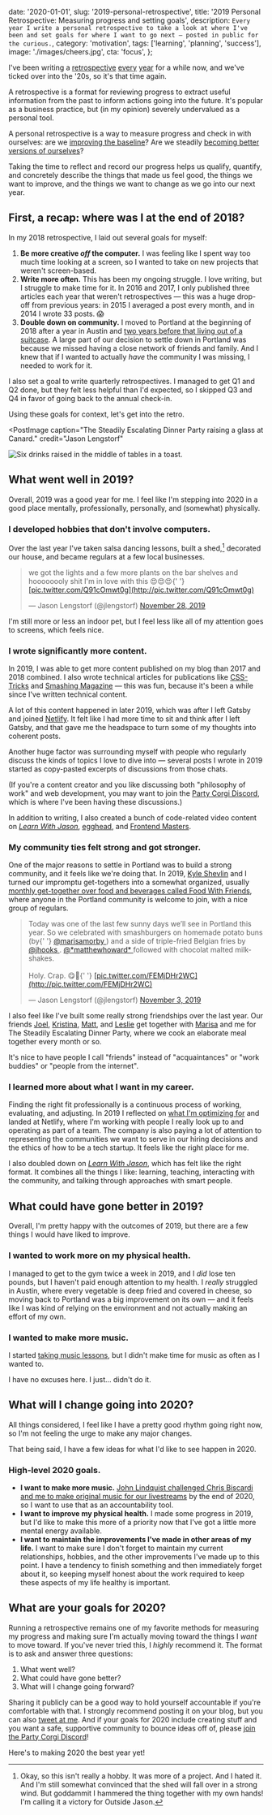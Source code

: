   date: '2020-01-01',
  slug: '2019-personal-retrospective',
  title: '2019 Personal Retrospective: Measuring progress and setting goals',
  description: `
    Every year I write a personal retrospective to take a look at where I've 
    been and set goals for where I want to go next — posted in public for 
    the curious.
  `,
  category: 'motivation',
  tags: ['learning', 'planning', 'success'],
  image: './images/cheers.jpg',
  cta: 'focus',
};

I've been writing a [retrospective](https://lengstorf.com/2016-personal-retrospective/) [every](/2017-personal-retrospective/) [year](/2018-personal-retrospective/) for a while now, and we've ticked over into the '20s, so it's that time again.

A retrospective is a format for reviewing progress to extract useful information from the past to inform actions going into the future. It's popular as a business practice, but (in my opinion) severely undervalued as a personal tool.

A personal retrospective is a way to measure progress and check in with ourselves: are we [improving the baseline](/baseline/)? Are we steadily [becoming better versions of ourselves](/keeping-score/)?

Taking the time to reflect and record our progress helps us qualify, quantify, and concretely describe the things that made us feel good, the things we want to improve, and the things we want to change as we go into our next year.

## First, a recap: where was I at the end of 2018?

In my 2018 retrospective, I laid out several goals for myself:

1. **Be more creative _off_ the computer.** I was feeling like I spent way too much time looking at a screen, so I wanted to take on new projects that weren't screen-based.
2. **Write more often.** This has been my ongoing struggle. I love writing, but I struggle to make time for it. In 2016 and 2017, I only published three articles each year that weren't retrospectives — this was a huge drop-off from previous years: in 2015 I averaged a post every month, and in 2014 I wrote 33 posts. 😱
3. **Double down on community.** I moved to Portland at the beginning of 2018 after a year in Austin and [two years before that living out of a suitcase](https://lengstorf.com/two-years-in-airbnbs/). A large part of our decision to settle down in Portland was because we missed having a close network of friends and family. And I knew that if I wanted to actually _have_ the community I was missing, I needed to work for it.

I also set a goal to write quarterly retrospectives. I managed to get Q1 and Q2 done, but they felt less helpful than I'd expected, so I skipped Q3 and Q4 in favor of going back to the annual check-in.

Using these goals for context, let's get into the retro.

<PostImage
  caption="The Steadily Escalating Dinner Party raising a glass at Canard."
  credit="Jason Lengstorf"
>


![Six drinks raised in the middle of tables in a toast.](images/cheers.jpg)

</PostImage>


## What went well in 2019?

Overall, 2019 was a good year for me. I feel like I'm stepping into 2020 in a good place mentally, professionally, personally, and (somewhat) physically.

### I developed hobbies that don't involve computers.

Over the last year I've taken salsa dancing lessons, built a shed,[^shed] decorated our house, and became regulars at a few local businesses.

[^shed]: Okay, so this isn't really a hobby. It was more of a project. And I hated it. And I'm still somewhat convinced that the shed will fall over in a strong wind. But goddammit I hammered the thing together with my own hands! I'm calling it a victory for Outside Jason.

<blockquote class="twitter-tweet">
  <p lang="en" dir="ltr">
    we got the lights and a few more plants on the bar shelves and hoooooooly
    shit I'm in love with this 😍😍😍{' '}
    <a href="[https://t.co/Q91cOmwt0g](https://t.co/Q91cOmwt0g)">
      [pic.twitter.com/Q91cOmwt0g](http://pic.twitter.com/Q91cOmwt0g)
    </a>
  </p>
  — Jason Lengstorf (@jlengstorf) <a href="[https://twitter.com/jlengstorf/status/1199936561640431617?ref_src=twsrc^tfw](https://twitter.com/jlengstorf/status/1199936561640431617?ref_src=twsrc%5Etfw)">November 28, 2019</a>
</blockquote>

I'm still more or less an indoor pet, but I feel less like all of my attention goes to screens, which feels nice.

### I wrote significantly more content.

In 2019, I was able to get more content published on my blog than 2017 and 2018 combined. I also wrote technical articles for publications like [CSS-Tricks](https://css-tricks.com/how-to-modify-nodes-in-an-abstract-syntax-tree/) and [Smashing Magazine](https://www.smashingmagazine.com/2019/12/dynamic-async-functionality-jamsstack-websites/) — this was fun, because it's been a while since I've written technical content.

A lot of this content happened in later 2019, which was after I left Gatsby and joined [Netlify](https://www.netlify.com/?utm_source=lengstorf-com&utm_medium=2019-retro-jl&utm_campaign=devex). It felt like I had more time to sit and think after I left Gatsby, and that gave me the headspace to turn some of my thoughts into coherent posts.

Another huge factor was surrounding myself with people who regularly discuss the kinds of topics I love to dive into — several posts I wrote in 2019 started as copy-pasted excerpts of discussions from those chats.

(If you're a content creator and you like discussing both "philosophy of work" and web development, you may want to join the [Party Corgi Discord](https://jason.af/pcn), which is where I've been having these discussions.)

In addition to writing, I also created a bunch of code-related video content on _[Learn With Jason](https://www.learnwithjason.dev/)_, [egghead](https://egghead.io/instructors/jason-lengstorf), and [Frontend Masters](https://frontendmasters.com/teachers/jason-lengstorf/).

### My community ties felt strong and got stronger.

One of the major reasons to settle in Portland was to build a strong community, and it feels like we're doing that. In 2019, [Kyle Shevlin](https://kyleshevlin.com/) and I turned our impromptu get-togethers into a somewhat organized, usually [monthly get-together over food and beverages called Food With Friends](https://tinyletter.com/foodwithfriends), where anyone in the Portland community is welcome to join, with a nice group of regulars.

<blockquote class="twitter-tweet">
  <p lang="en" dir="ltr">
    Today was one of the last few sunny days we’ll see in Portland this year. So
    we celebrated with smashburgers on homemade potato buns (by{' '}
    <a href="[https://twitter.com/marisamorby?ref_src=twsrc^tfw](https://twitter.com/marisamorby?ref_src=twsrc%5Etfw)">
      @marisamorby
    </a>
    ) and a side of triple-fried Belgian fries by <a href="[https://twitter.com/jhooks?ref_src=twsrc^tfw](https://twitter.com/jhooks?ref_src=twsrc%5Etfw)">
      @jhooks
    </a>. <a href="[https://twitter.com/_matthewhoward_?ref_src=twsrc^tfw](https://twitter.com/_matthewhoward_?ref_src=twsrc%5Etfw)">
      @*matthewhoward*
    </a> followed with chocolat malted milkshakes.
    <br />
    <br />
    Holy. Crap. 😋🤤{' '}
    <a href="[https://t.co/FEMjDHr2WC](https://t.co/FEMjDHr2WC)">
      [pic.twitter.com/FEMjDHr2WC](http://pic.twitter.com/FEMjDHr2WC)
    </a>
  </p>
  — Jason Lengstorf (@jlengstorf) <a href="[https://twitter.com/jlengstorf/status/1190826187943104512?ref_src=twsrc^tfw](https://twitter.com/jlengstorf/status/1190826187943104512?ref_src=twsrc%5Etfw)">November 3, 2019</a>
</blockquote>

I also feel like I've built some really strong friendships over the last year. Our friends [Joel](https://twitter.com/jhooks), [Kristina](https://twitter.com/visualempathy), [Matt](https://twitter.com/_matthewhoward_), and [Leslie](https://twitter.com/lwaara) get together with [Marisa](https://twitter.com/marisamorby) and me for The Steadily Escalating Dinner Party, where we cook an elaborate meal together every month or so.

It's nice to have people I call "friends" instead of "acquaintances" or "work buddies" or "people from the internet".

### I learned more about what I want in my career.

Finding the right fit professionally is a continuous process of working, evaluating, and adjusting. In 2019 I reflected on [what I'm optimizing for](/what-are-you-optimizing-for/) and landed at Netlify, where I'm working with people I really look up to and operating as part of a team. The company is also paying a lot of attention to representing the communities we want to serve in our hiring decisions and the ethics of how to be a tech startup. It feels like the right place for me.

I also doubled down on _[Learn With Jason](https://www.learnwithjason.dev/)_, which has felt like the right format. It combines all the things I like: learning, teaching, interacting with the community, and talking through approaches with smart people.

## What could have gone better in 2019?

Overall, I'm pretty happy with the outcomes of 2019, but there are a few things I would have liked to improve.

### I wanted to work more on my physical health.

I managed to get to the gym twice a week in 2019, and I _did_ lose ten pounds, but I haven't paid enough attention to my health. I _really_ struggled in Austin, where every vegetable is deep fried and covered in cheese, so moving back to Portland was a big improvement on its own — and it feels like I was kind of relying on the environment and not actually making an effort of my own.

### I wanted to make more music.

I started [taking music lessons](https://www.learnwithjason.dev/make-a-beat-from-scratch-in-logic-pro-x), but I didn't make time for music as often as I wanted to.

I have no excuses here. I just... didn't do it.

## What will I change going into 2020?

All things considered, I feel like I have a pretty good rhythm going right now, so I'm not feeling the urge to make any major changes.

That being said, I have a few ideas for what I'd like to see happen in 2020.

### High-level 2020 goals.

- **I want to make more music.** [John Lindquist challenged Chris Biscardi and me to make original music for our livestreams](https://twitter.com/johnlindquist/status/1190028068481572864) by the end of 2020, so I want to use that as an accountability tool.
- **I want to improve my physical health.** I made some progress in 2019, but I'd like to make this more of a priority now that I've got a little more mental energy available.
- **I want to maintain the improvements I've made in other areas of my life.** I want to make sure I don't forget to maintain my current relationships, hobbies, and the other improvements I've made up to this point. I have a tendency to finish something and then immediately forget about it, so keeping myself honest about the work required to keep these aspects of my life healthy is important.

## What are your goals for 2020?

Running a retrospective remains one of my favorite methods for measuring my progress and making sure I'm actually moving toward the things I _want_ to move toward. If you've never tried this, I _highly_ recommend it. The format is to ask and answer three questions:

1. What went well?
2. What could have gone better?
3. What will I change going forward?

Sharing it publicly can be a good way to hold yourself accountable if you're comfortable with that. I strongly recommend posting it on your blog, but you can also [tweet at me](https://twitter.com/jlengstorf). And if your goals for 2020 include creating stuff and you want a safe, supportive community to bounce ideas off of, please [join the Party Corgi Discord](https://jason.af/pcn)!

Here's to making 2020 the best year yet!
